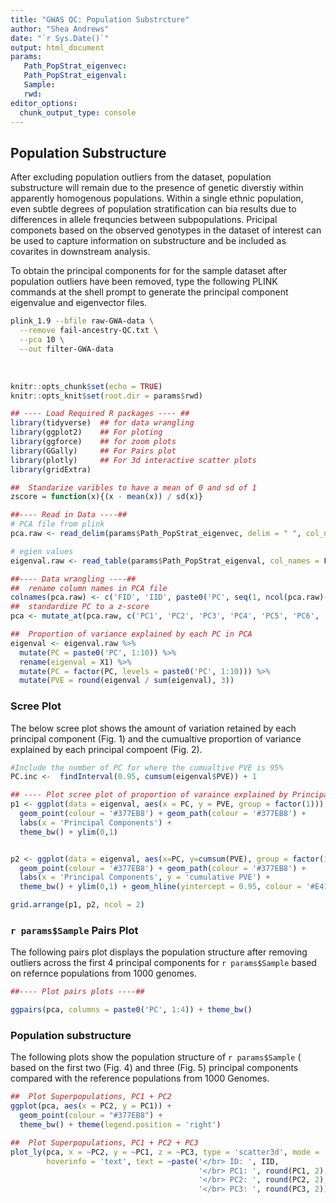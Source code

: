 ```yaml
---
title: "GWAS QC: Population Substrcture"
author: "Shea Andrews"
date: "`r Sys.Date()`"
output: html_document
params:
   Path_PopStrat_eigenvec:
   Path_PopStrat_eigenval:
   Sample:
   rwd:
editor_options:
  chunk_output_type: console
---
```

##  Population Substructure

After excluding population outliers from the dataset, population substructure will remain due to the presence of genetic diverstiy within apparently homogenous populations. Within a single ethnic population, even subtle degrees of population stratification can bia results due to differences in allele frequncies between subpopulations. Pricipal componets based on the observed genotypes in the dataset of interest can be used to capture information on substructure and be included as covarites in downstream analysis.
<br>

To obtain the principal components for for the sample dataset after population outliers have been removed, type the following PLINK commands at the shell prompt to generate the principal component eigenvalue and eigenvector files.
```bash
plink_1.9 --bfile raw-GWA-data \
  --remove fail-ancestry-QC.txt \
  --pca 10 \
  --out filter-GWA-data
```
<br>

```r
knitr::opts_chunk$set(echo = TRUE)
knitr::opts_knit$set(root.dir = params$rwd)

## ---- Load Required R packages ---- ##
library(tidyverse)  ## for data wrangling
library(ggplot2)    ## For ploting
library(ggforce)    ## for zoom plots
library(GGally)     ## For Pairs plot
library(plotly)     ## For 3d interactive scatter plots
library(gridExtra)

##  Standarize varibles to have a mean of 0 and sd of 1
zscore = function(x){(x - mean(x)) / sd(x)}
```

```r
##---- Read in Data ----##
# PCA file from plink
pca.raw <- read_delim(params$Path_PopStrat_eigenvec, delim = " ", col_names = F)

# egien values
eigenval.raw <- read_table(params$Path_PopStrat_eigenval, col_names = F)

```

```r
##---- Data wrangling ----##
##  rename column names in PCA file
colnames(pca.raw) <- c('FID', 'IID', paste0('PC', seq(1, ncol(pca.raw)-2, 1)))
##  standardize PC to a z-score
pca <- mutate_at(pca.raw, c('PC1', 'PC2', 'PC3', 'PC4', 'PC5', 'PC6', 'PC7', 'PC8', 'PC9', 'PC10'), zscore)

##  Proportion of variance explained by each PC in PCA
eigenval <- eigenval.raw %>%
  mutate(PC = paste0('PC', 1:10)) %>%
  rename(eigenval = X1) %>%
  mutate(PC = factor(PC, levels = paste0('PC', 1:10))) %>%
  mutate(PVE = round(eigenval / sum(eigenval), 3))

```


### Scree Plot
The below scree plot shows the amount of variation retained by each principal component (Fig. 1) and the cumualtive proportion of variance explained by each principal compoent (Fig. 2).

```r
#Include the number of PC for where the cumualtive PVE is 95%
PC.inc <-  findInterval(0.95, cumsum(eigenval$PVE)) + 1

## ---- Plot scree plot of proportion of varaince explained by Principal components ---- ##
p1 <- ggplot(data = eigenval, aes(x = PC, y = PVE, group = factor(1))) +
  geom_point(colour = '#377EB8') + geom_path(colour = '#377EB8') +
  labs(x = 'Principal Components') +
  theme_bw() + ylim(0,1)


p2 <- ggplot(data = eigenval, aes(x=PC, y=cumsum(PVE), group = factor(1))) +
  geom_point(colour = '#377EB8') + geom_path(colour = '#377EB8') +
  labs(x = 'Principal Components', y = 'cumulative PVE') +
  theme_bw() + ylim(0,1) + geom_hline(yintercept = 0.95, colour = '#E41A1C', linetype = 2)

grid.arrange(p1, p2, ncol = 2)
```

### `r params$Sample` Pairs Plot
The following pairs plot displays the population structure after removing outliers across the first 4 principal components for `r params$Sample` based on refernce populations from 1000 genomes.

```r
##---- Plot pairs plots ----##

ggpairs(pca, columns = paste0('PC', 1:4)) + theme_bw()
```

### Population substructure
The following plots show the population structure of `r params$Sample` ( based on the first two (Fig. 4) and three (Fig. 5) principal components compared with the reference populations from 1000 Genomes.

```r
##  Plot Superpopulations, PC1 + PC2
ggplot(pca, aes(x = PC2, y = PC1)) +
  geom_point(colour = "#377EB8") +
  theme_bw() + theme(legend.position = 'right')
```

```r
##  Plot Superpopulations, PC1 + PC2 + PC3
plot_ly(pca, x = ~PC2, y = ~PC1, z = ~PC3, type = 'scatter3d', mode = 'markers', marker = list(size = 3),
        hoverinfo = 'text', text = ~paste('</br> ID: ', IID,
                                          '</br> PC1: ', round(PC1, 2),
                                          '</br> PC2: ', round(PC2, 2),
                                          '</br> PC3: ', round(PC3, 2)))
```
